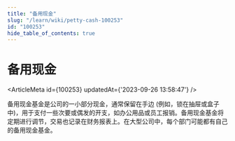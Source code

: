```yaml
---
title: "备用现金"
slug: "/learn/wiki/petty-cash-100253"
id: "100253"
hide_table_of_contents: true
---
```



# 备用现金

<ArticleMeta id={100253} updatedAt={'2023-09-26 13:58:47'} />
<div className='border-solid border-b border-t-0 my-4 border-[var(--ifm-color-gray-300)]' />

备用现金基金是公司的一小部分现金，通常保留在手边 (例如，锁在抽屉或盒子中)，用于支付一些次要或偶发的开支，如办公用品或员工报销。备用现金基金将定期进行调节，交易也记录在财务报表上。在大型公司中，每个部门可能都有自己的备用现金基金。
